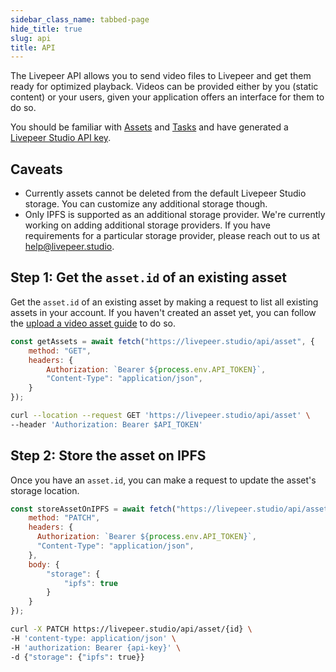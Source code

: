 ```yaml
---
sidebar_class_name: tabbed-page
hide_title: true
slug: api
title: API
---
```



<Tabs />

The Livepeer API allows you to send video files to Livepeer and get them 
ready for optimized playback. Videos can be provided either by you (static content) 
or your users, given your application offers an interface for them to do so. 

You should be familiar with [Assets](/reference/api/get-assets) and [Tasks](/reference/api/get-tasks) 
and have generated a [Livepeer Studio API key](/quickstart/).

## Caveats
- Currently assets cannot be deleted from the default Livepeer Studio storage. 
You can customize any additional storage though.
- Only IPFS is supported as an additional storage provider. We're currently working on adding 
additional storage providers. If you have requirements for a particular storage provider, please 
reach out to us at [help@livepeer.studio](mailto:help@livepeer.studio). 

## Step 1: Get the `asset.id` of an existing asset
Get the `asset.id` of an existing asset by making a request to list all existing assets in your account.
If you haven't created an asset yet, you can follow the [upload a video asset guide](/guides/on-demand/upload-a-video-asset#api) to do so.

<CodeBlockTabs>
<CodeBlockTabItem value="Node" label="Node">

```js
const getAssets = await fetch("https://livepeer.studio/api/asset", {
    method: "GET",
    headers: {
        Authorization: `Bearer ${process.env.API_TOKEN}`,
        "Content-Type": "application/json",
    }
});
```

</CodeBlockTabItem>
<CodeBlockTabItem value="curl" label="curl">

```bash
curl --location --request GET 'https://livepeer.studio/api/asset' \
--header 'Authorization: Bearer $API_TOKEN'
```

</CodeBlockTabItem>
</CodeBlockTabs>

## Step 2: Store the asset on IPFS
Once you have an `asset.id`, you can make a request to update the asset's storage location.

<CodeBlockTabs>
<CodeBlockTabItem value="Node" label="Node">

```js
const storeAssetOnIPFS = await fetch("https://livepeer.studio/api/asset/{id}", {
    method: "PATCH",
    headers: {
      Authorization: `Bearer ${process.env.API_TOKEN}`,
      "Content-Type": "application/json",
    },
    body: {
        "storage": {
            "ipfs": true
        }
    }
});
```

</CodeBlockTabItem>
<CodeBlockTabItem value="curl" label="curl">

```bash
curl -X PATCH https://livepeer.studio/api/asset/{id} \
-H 'content-type: application/json' \
-H 'authorization: Bearer {api-key}' \
-d {"storage": {"ipfs": true}}
```

</CodeBlockTabItem>
</CodeBlockTabs>